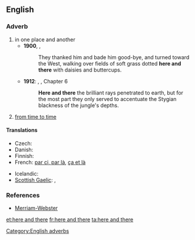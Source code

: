 ==English==

===Adverb===
{{infl|en|adverb}}

# in one place and another
#* '''1900''', {{w|L. Frank Baum}}, {{w|The Wonderful Wizard of Oz}}
#*: They thanked him and bade him good-bye, and turned toward the West, walking over fields of soft grass dotted '''here and there''' with daisies and buttercups.
#* '''1912''': {{w|Edgar Rice Burroughs}}, {{w|Tarzan of the Apes}}, Chapter 6
#*: '''Here and there''' the brilliant rays penetrated to earth, but for the most part they only served to accentuate the Stygian blackness of the jungle's depths.
# {{idiomatic}} [[from time to time]]

====Translations====
{{trans-top|in one place and another}}
* Czech: {{t|cs|sem tam}}
* Danish: {{t|da|her og der}}
* Finnish: {{t|fi|siellä täällä}}
* French: [[par ci, par là]], [[ça et là]]
{{trans-mid}}
* Icelandic: {{t+|is|hér og þar}}
* [[Scottish Gaelic]]: {{t-|gd|an siud 's an seo|xs=Scottish Gaelic}},  {{t-|gd|thall 's a-bhos|xs=Scottish Gaelic}}
{{trans-bottom}}

{{trans-see|from time to time}}

===References===
* [http://www.m-w.com/dictionary/here%20and%20there Merriam-Webster]

[[Category:English adverbs]]

[[et:here and there]]
[[fr:here and there]]
[[ta:here and there]]
